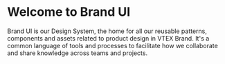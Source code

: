 
<Meta title="Introduction/About" />

# Welcome to Brand UI

Brand UI is our Design System, the home for all our reusable patterns, components and assets related to product design in VTEX Brand. It's a common language of tools and processes to facilitate how we collaborate and share knowledge across teams and projects.
